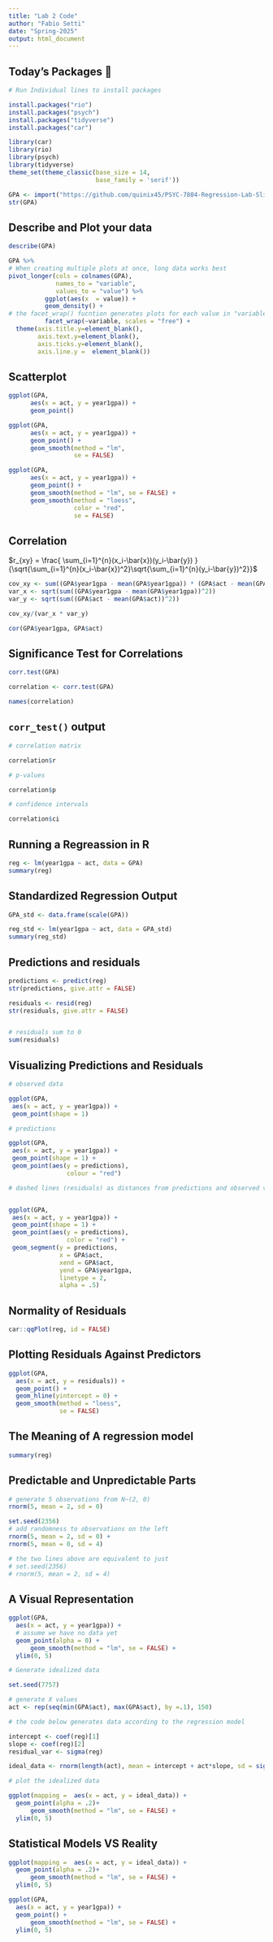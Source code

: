 ```yaml
---
title: "Lab 2 Code"
author: "Fabio Setti"
date: "Spring-2025"
output: html_document
---
```


## Today's Packages 🤗

```r
# Run Individual lines to install packages

install.packages("rio")
install.packages("psych")
install.packages("tidyverse")
install.packages("car")
```

```r
library(car)
library(rio)
library(psych)
library(tidyverse)
theme_set(theme_classic(base_size = 14, 
                        base_family = 'serif'))
```


```r
GPA <- import("https://github.com/quinix45/PSYC-7804-Regression-Lab-Slides/raw/refs/heads/main/Slides%20Files/Data/GPA.sav")
str(GPA)
```


## Describe and Plot your data

```r
describe(GPA)
```

```r
GPA %>% 
# When creating multiple plots at once, long data works best
pivot_longer(cols = colnames(GPA),
             names_to = "variable",
             values_to = "value") %>% 
          ggplot(aes(x  = value)) +
          geom_density() +
# the facet_wrap() fucntion generates plots for each value in "variable"
          facet_wrap(~variable, scales = "free") +
  theme(axis.title.y=element_blank(),
        axis.text.y=element_blank(),
        axis.ticks.y=element_blank(),
        axis.line.y =  element_blank())
```

## Scatterplot

```r
ggplot(GPA,
      aes(x = act, y = year1gpa)) +
      geom_point()

```



```r


ggplot(GPA,
      aes(x = act, y = year1gpa)) +
      geom_point() +
      geom_smooth(method = "lm", 
                  se = FALSE)
```


```r
ggplot(GPA,
      aes(x = act, y = year1gpa)) +
      geom_point() +
      geom_smooth(method = "lm", se = FALSE) +
      geom_smooth(method = "loess", 
                  color = "red",
                  se = FALSE)
```


## Correlation 



$r_{xy} = \frac{ \sum_{i=1}^{n}(x_i-\bar{x})(y_i-\bar{y}) }{\sqrt{\sum_{i=1}^{n}(x_i-\bar{x})^2}\sqrt{\sum_{i=1}^{n}(y_i-\bar{y})^2}}$

```r
cov_xy <- sum((GPA$year1gpa - mean(GPA$year1gpa)) * (GPA$act - mean(GPA$act)))
var_x <- sqrt(sum((GPA$year1gpa - mean(GPA$year1gpa))^2))
var_y <- sqrt(sum((GPA$act - mean(GPA$act))^2))

cov_xy/(var_x * var_y)
```


```r
cor(GPA$year1gpa, GPA$act)
```


## Significance Test for Correlations


```r
corr.test(GPA)
```

```r
correlation <- corr.test(GPA)

names(correlation)
```


## `corr_test()` output


```r
# correlation matrix

correlation$r
```

```r
# p-values

correlation$p
```


```r
# confidence intervals

correlation$ci
```


## Running a Regreassion in R


```r
reg <- lm(year1gpa ~ act, data = GPA)
summary(reg)
```
## Standardized Regression Output

```r
GPA_std <- data.frame(scale(GPA))

reg_std <- lm(year1gpa ~ act, data = GPA_std)
summary(reg_std)
```
## Predictions and residuals

```r
predictions <- predict(reg)
str(predictions, give.attr = FALSE)
```


```r
residuals <- resid(reg)
str(residuals, give.attr = FALSE)


# residuals sum to 0
sum(residuals)
```

## Visualizing Predictions and Residuals

```r
# observed data

ggplot(GPA,
 aes(x = act, y = year1gpa)) +
 geom_point(shape = 1) 
```



```r
# predictions

ggplot(GPA,
 aes(x = act, y = year1gpa)) +
 geom_point(shape = 1) +
 geom_point(aes(y = predictions), 
                colour = "red")
```




```r
# dashed lines (residuals) as distances from predictions and observed values


ggplot(GPA,
 aes(x = act, y = year1gpa)) +
 geom_point(shape = 1) +
 geom_point(aes(y = predictions), 
                color = "red") +
 geom_segment(y = predictions,
              x = GPA$act,
              xend = GPA$act,
              yend = GPA$year1gpa,
              linetype = 2,
              alpha = .5)
```

## Normality of Residuals


```r
car::qqPlot(reg, id = FALSE)
```

## Plotting Residuals Against Predictors


```r
ggplot(GPA, 
  aes(x = act, y = residuals)) +
  geom_point() +
  geom_hline(yintercept = 0) +
  geom_smooth(method = "loess",
              se = FALSE)
```


## The Meaning of A regression model


```r
summary(reg)
```



## Predictable and Unpredictable Parts

```r
# generate 5 observations from N~(2, 0)
rnorm(5, mean = 2, sd = 0)
```


```r

set.seed(2356)
# add randomness to observations on the left
rnorm(5, mean = 2, sd = 0) + 
rnorm(5, mean = 0, sd = 4) 

# the two lines above are equivalent to just
# set.seed(2356)
# rnorm(5, mean = 2, sd = 4) 

```



## A Visual Representation


```r
ggplot(GPA, 
  aes(x = act, y = year1gpa)) +  
  # assume we have no data yet
  geom_point(alpha = 0) +
      geom_smooth(method = "lm", se = FALSE) +
  ylim(0, 5)
```


```r
# Generate idealized data

set.seed(7757)

# generate X values
act <- rep(seq(min(GPA$act), max(GPA$act), by =.1), 150)

# the code below generates data according to the regression model

intercept <- coef(reg)[1]
slope <- coef(reg)[2]
residual_var <- sigma(reg)

ideal_data <- rnorm(length(act), mean = intercept + act*slope, sd = sigma(reg))

# plot the idealized data

ggplot(mapping =  aes(x = act, y = ideal_data)) +  
  geom_point(alpha = .2)+
      geom_smooth(method = "lm", se = FALSE) +
  ylim(0, 5)
```


## Statistical Models VS Reality

```r
ggplot(mapping =  aes(x = act, y = ideal_data)) +  
  geom_point(alpha = .2)+
      geom_smooth(method = "lm", se = FALSE) +
  ylim(0, 5)
```




```r
ggplot(GPA, 
  aes(x = act, y = year1gpa)) +  
  geom_point() +
      geom_smooth(method = "lm", se = FALSE) +
  ylim(0, 5)
```


